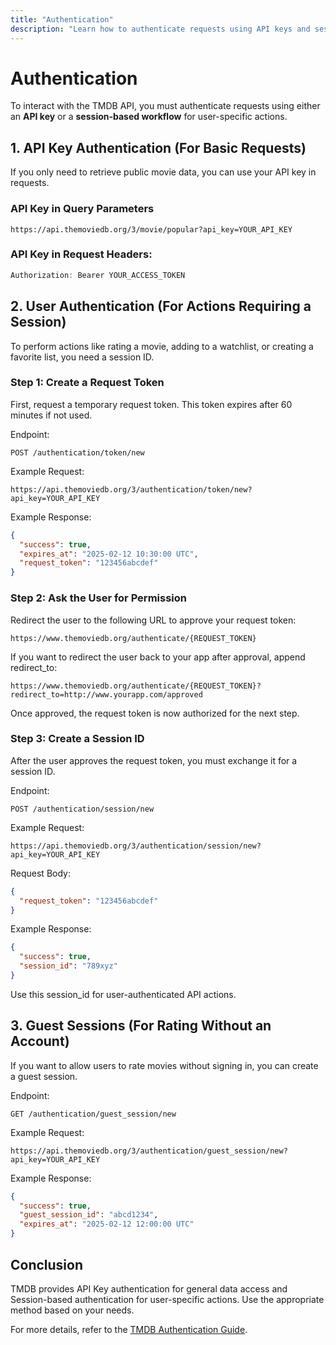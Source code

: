 ```yaml
---
title: "Authentication"
description: "Learn how to authenticate requests using API keys and session-based authentication in the TMDB API."
---
```


# Authentication

To interact with the TMDB API, you must authenticate requests using either an **API key** or a **session-based workflow** for user-specific actions.

## 1. API Key Authentication (For Basic Requests)

If you only need to retrieve public movie data, you can use your API key in requests.

### API Key in Query Parameters

```plaintext
https://api.themoviedb.org/3/movie/popular?api_key=YOUR_API_KEY
```

### API Key in Request Headers:

```js
Authorization: Bearer YOUR_ACCESS_TOKEN
```

## 2. User Authentication (For Actions Requiring a Session)

To perform actions like rating a movie, adding to a watchlist, or creating a favorite list, you need a session ID.

### Step 1: Create a Request Token

First, request a temporary request token. This token expires after 60 minutes if not used.

Endpoint:

```
POST /authentication/token/new
```

Example Request:

```plaintext
https://api.themoviedb.org/3/authentication/token/new?api_key=YOUR_API_KEY
```

Example Response:

```json
{
  "success": true,
  "expires_at": "2025-02-12 10:30:00 UTC",
  "request_token": "123456abcdef"
}
```

### Step 2: Ask the User for Permission

Redirect the user to the following URL to approve your request token:

```plaintext
https://www.themoviedb.org/authenticate/{REQUEST_TOKEN}
```

If you want to redirect the user back to your app after approval, append redirect_to:

```plaintext
https://www.themoviedb.org/authenticate/{REQUEST_TOKEN}?redirect_to=http://www.yourapp.com/approved
```

Once approved, the request token is now authorized for the next step.

### Step 3: Create a Session ID

After the user approves the request token, you must exchange it for a session ID.

Endpoint:

```
POST /authentication/session/new
```

Example Request:

```plaintext
https://api.themoviedb.org/3/authentication/session/new?api_key=YOUR_API_KEY
```

Request Body:

```json
{
  "request_token": "123456abcdef"
}
```

Example Response:

```json
{
  "success": true,
  "session_id": "789xyz"
}
```

Use this session_id for user-authenticated API actions.

## 3. Guest Sessions (For Rating Without an Account)

If you want to allow users to rate movies without signing in, you can create a guest session.

Endpoint:

```
GET /authentication/guest_session/new
```

Example Request:

```plaintext
https://api.themoviedb.org/3/authentication/guest_session/new?api_key=YOUR_API_KEY
```

Example Response:

```json
{
  "success": true,
  "guest_session_id": "abcd1234",
  "expires_at": "2025-02-12 12:00:00 UTC"
}
```

## Conclusion

TMDB provides API Key authentication for general data access and Session-based authentication for user-specific actions. Use the appropriate method based on your needs.

For more details, refer to the [TMDB Authentication Guide](https://developer.themoviedb.org/reference/authentication-how-do-i-generate-a-session-id).
